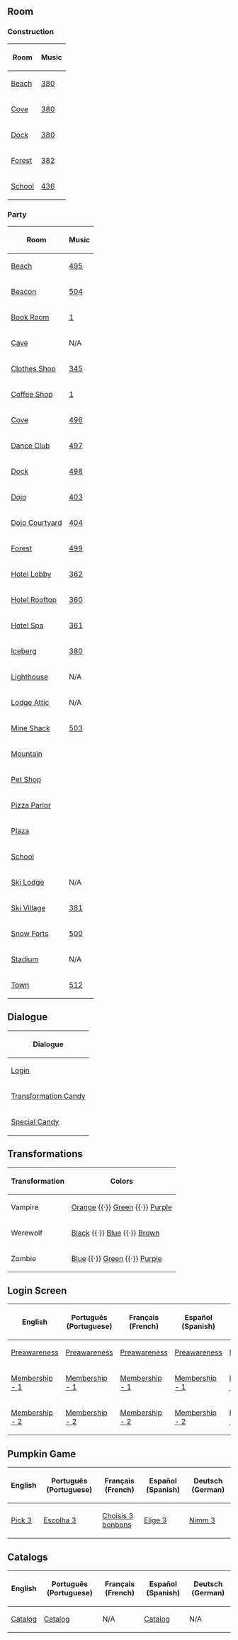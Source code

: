 

==Room==
===Construction===
<center>
{|class="wikitable" border="1"
!Room!!Music
|-
|[[Media:RoomsBeach-HalloweenParty2013Construction.swf|Beach]]||[[Media:Music380.swf|380]]
|-
|[[Media:RoomsCove-HalloweenParty2013Construction.swf|Cove]]||[[Media:Music380.swf|380]]
|-
|[[Media:RoomsDock-HalloweenParty2013Construction.swf|Dock]]||[[Media:Music380.swf|380]]
|-
|[[Media:RoomsForest-HalloweenParty2013Construction.swf|Forest]]||[[Media:Music382.swf|382]]
|-
|[[Media:RoomsSchool-HalloweenParty2013Construction.swf|School]]||[[Media:Music436.swf|436]]
|}
</center>

===Party===
<center>
{|class="wikitable" border="1"
!Room!!Music
|-
|[[Media:RoomsBeach-HalloweenParty2013.swf|Beach]]||[[Media:Music495.swf|495]]
|-
|[[Media:RoomsBeacon-HalloweenParty2013.swf|Beacon]]||[[Media:Music504.swf|504]]
|-
|[[Media:RoomsBook-HalloweenParty2013.swf|Book Room]]||[[Media:Music1.swf|1]]
|-
|[[Media:RoomsCave-HalloweenParty2013.swf|Cave]]||N/A
|-
|[[Media:RoomsShop-HalloweenParty2013.swf|Clothes Shop]]||[[Media:Music345.swf|345]]
|-
|[[Media:RoomsCoffee-HalloweenParty2013.swf|Coffee Shop]]||[[Media:Music1.swf|1]]
|-
|[[Media:RoomsCove-HalloweenParty2013.swf|Cove]]||[[Media:Music496.swf|496]]
|-
|[[Media:RoomsDance-HalloweenParty2013.swf|Dance Club]]||[[Media:Music497.swf|497]]
|-
|[[Media:RoomsDock-HalloweenParty2013.swf|Dock]]||[[Media:Music498.swf|498]]
|-
|[[Media:RoomsDojo-HalloweenParty2013.swf|Dojo]]||[[Media:Music403.swf|403]]
|-
|[[Media:RoomsDojoext-HalloweenParty2013.swf|Dojo Courtyard]]||[[Media:Music404.swf|404]]
|-
|[[Media:RoomsForest-HalloweenParty2013.swf|Forest]]||[[Media:Music499.swf|499]]
|-
|[[Media:RoomsHotellobby-HalloweenParty2013.swf|Hotel Lobby]]||[[Media:Music362.swf|362]]
|-
|[[Media:RoomsHotelroof-HalloweenParty2013.swf|Hotel Rooftop]]||[[Media:Music360.swf|360]]
|-
|[[Media:RoomsHotelspa-HalloweenParty2013.swf|Hotel Spa]]||[[Media:Music361.swf|361]]
|-
|[[Media:RoomsBerg-HalloweenParty2013.swf|Iceberg]]||[[Media:Music380.swf|380]]
|-
|[[Media:RoomsLight-HalloweenParty2013.swf|Lighthouse]]||N/A
|-
|[[Media:RoomsAttic-HalloweenParty2013.swf|Lodge Attic]]||N/A
|-
|[[Media:RoomsShack-HalloweenParty2013.swf|Mine Shack]]||[[Media:Music503.swf|503]]
|-
|[[Media:RoomsMtn-HalloweenParty2013.swf|Mountain]]||
|-
|[[Media:RoomsPet-HalloweenParty2013.swf|Pet Shop]]||
|-
|[[Media:RoomsPizza-HalloweenParty2013.swf|Pizza Parlor]]||
|-
|[[Media:RoomsPlaza-HalloweenParty2013.swf|Plaza]]||
|-
|[[Media:RoomsSchool-HalloweenParty2013.swf|School]]||
|-
|[[Media:RoomsLodge-HalloweenParty2013.swf|Ski Lodge]]||N/A
|-
|[[Media:RoomsVillage-HalloweenParty2013.swf|Ski Village]]||[[Media:Music381.swf|381]]
|-
|[[Media:RoomsForts-HalloweenParty2013.swf|Snow Forts]]||[[Media:Music500.swf|500]]
|-
|[[Media:RoomsRink-HalloweenParty2013.swf|Stadium]]||N/A
|-
|[[Media:RoomsTown-HalloweenParty2013.swf|Town]]||[[Media:Music512.swf|512]]
|}
</center>

==Dialogue==
<center>
{|class="wikitable" border="1"
!Dialogue
|-
|[[Media:Close upsCharacter dialogue login-HalloweenParty2013.swf|Login]]
|-
|[[Media:Close upsCharacter dialogue transformcandy-HalloweenParty2013.swf|Transformation Candy]]
|-
|[[Media:Close upsCharacter dialogue specialcandy-HalloweenParty2013.swf|Special Candy]]
|}
</center>

==Transformations==
<center>
{|class="wikitable" border="1"
!Transformation
!Colors
|-
|Vampire
|[[Media:AvatarSpritesVampireC-HalloweenParty2013.swf|Orange]] {{·}} [[Media:AvatarSpritesVampireB-HalloweenParty2013.swf|Green]] {{·}} [[Media:AvatarSpritesVampireA-HalloweenParty2013.swf|Purple]]
|-
|Werewolf
|[[Media:AvatarSpritesWerewolfC-HalloweenParty2013.swf|Black]] {{·}} [[Media:AvatarSpritesWerewolfA-HalloweenParty2013.swf|Blue]] {{·}} [[Media:AvatarSpritesWerewolfB-HalloweenParty2013.swf|Brown]]
|-
|Zombie
|[[Media:AvatarSpritesZombieC-HalloweenParty2013.swf|Blue]] {{·}} [[Media:AvatarSpritesZombieA-HalloweenParty2013.swf|Green]] {{·}} [[Media:AvatarSpritesZombieB-HalloweenParty2013.swf|Purple]]
|}
</center>

==Login Screen==
<center>
{|class="wikitable" border="1"
!English
!Português (Portuguese)
!Français (French)
!Español (Spanish)
!Deutsch (German)
|-
|[[Media:LoginScreen-ENHalloween-preawareness.swf|Preawareness]]||[[Media:LoginScreen-PTHalloween-preawareness.swf|Preawareness]]||[[Media:LoginScreen-FRHalloween-preawareness.swf|Preawareness]]||[[Media:LoginScreen-ESHalloween-preawareness.swf|Preawareness]]||[[Media:LoginScreen-DEHalloween-preawareness.swf|Preawareness]]
|-
|[[Media:LoginScreen-ENHalloween-member-1.swf|Membership - 1]]||[[Media:LoginScreen-PTHalloween-member-1.swf|Membership - 1]]||[[Media:LoginScreen-FRHalloween-member-1.swf|Membership - 1]]||[[Media:LoginScreen-ESHalloween-member-1.swf|Membership - 1]]||[[Media:LoginScreen-DEHalloween-member-1.swf|Membership - 1]]
|-
|[[Media:LoginScreen-ENHalloween-member-2.swf|Membership - 2]]||[[Media:LoginScreen-PTHalloween-member-2.swf|Membership - 2]]||[[Media:LoginScreen-FRHalloween-member-2.swf|Membership - 2]]||[[Media:LoginScreen-ESHalloween-member-2.swf|Membership - 2]]||[[Media:LoginScreen-DEHalloween-member-2.swf|Membership - 2]]
|}
</center>

==Pumpkin Game==
<center>
{|class="wikitable" border="1"
!English
!Português (Portuguese)
!Français (French)
!Español (Spanish)
!Deutsch (German)
|-
|[[Media:ENClose upsPumpkingame.swf|Pick 3]]
|[[Media:PTClose upsPumpkingame.swf|Escolha 3]]
|[[Media:FRClose upsPumpkingame.swf|Choisis 3 bonbons]]
|[[Media:ESClose upsPumpkingame.swf|Elige 3]]
|[[Media:DEClose upsPumpkingame.swf|Nimm 3]]
|}
</center>

==Catalogs==
<center>
{|class="wikitable" border="1"
!English
!Português (Portuguese)
!Français (French)
!Español (Spanish)
!Deutsch (German)
|-
|[[Media:ENHalloweenParty2013Catalog.swf|Catalog]]||[[Media:PTHalloweenParty2013Catalog.swf|Catalog]]||N/A||[[Media:ESCataloguesParty-HalloweenParty2013.swf|Catalog]]||N/A
|}
</center>
{{Parties}}

